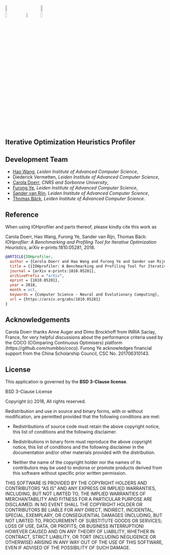 <img src="../img/leiden.png" style="width:10%"> &nbsp;&nbsp;
<img src="../img/CNRS.gif" style="width:6%"> &nbsp;&nbsp;
<img src="../img/SU.jpg" style="width:10%">

## Iterative Optimization Heuristics Profiler

## Development Team
* [Hao Wang](https://www.universiteitleiden.nl/en/staffmembers/hao-wang#tab-1), <i>Leiden Institute of Advanced Computer Science</i>,
* Diederick Vermetten, <i>Leiden Institute of Advanced Computer Science</i>,
* [Carola Doerr](http://www-desir.lip6.fr/~doerr/), <i>CNRS and Sorbonne University</i>, 
* [Furong Ye](https://www.universiteitleiden.nl/en/staffmembers/furong-ye#tab-1), <i>Leiden Institute of Advanced Computer Science</i>,
* [Sander van Rijn](https://www.universiteitleiden.nl/en/staffmembers/sander-van-rijn#tab-1), <i>Leiden Institute of Advanced Computer Science</i>,
* [Thomas Bäck](https://www.universiteitleiden.nl/en/staffmembers/thomas-back#tab-1), <i>Leiden Institute of Advanced Computer Science</i>.

## Reference
When using IOHprofiler and parts thereof, please kindly cite this work as

Carola Doerr, Hao Wang, Furong Ye, Sander van Rijn, Thomas Bäck: <i>IOHprofiler: A Benchmarking and Profiling Tool for Iterative Optimization Heuristics</i>, arXiv e-prints:1810.05281, 2018.

```bibtex
@ARTICLE{IOHprofiler,
  author = {Carola Doerr and Hao Wang and Furong Ye and Sander van Rijn and Thomas B{\"a}ck},
  title = {{IOHprofiler: A Benchmarking and Profiling Tool for Iterative Optimization Heuristics}},
  journal = {arXiv e-prints:1810.05281},
  archivePrefix = "arXiv",
  eprint = {1810.05281},
  year = 2018,
  month = oct,
  keywords = {Computer Science - Neural and Evolutionary Computing},
  url = {https://arxiv.org/abs/1810.05281}
}
```


## Acknowledgements

Carola Doerr thanks Anne Auger and Dimo Brockhoff from INRIA Saclay, France, for very helpful discussions about the performance criteria used by the COCO (COmparing Continuous Optimisers) platform (https://github.com/numbbo/coco). Furong Ye acknowledges financial support from the China Scholarship Council, CSC No. 201706310143.

## License
This application is governed by the __BSD 3-Clause license__. 

BSD 3-Clause License

Copyright (c) 2018, 
All rights reserved.

Redistribution and use in source and binary forms, with or without
modification, are permitted provided that the following conditions are met:

* Redistributions of source code must retain the above copyright notice, this
  list of conditions and the following disclaimer.

* Redistributions in binary form must reproduce the above copyright notice,
  this list of conditions and the following disclaimer in the documentation
  and/or other materials provided with the distribution.

* Neither the name of the copyright holder nor the names of its
  contributors may be used to endorse or promote products derived from
  this software without specific prior written permission.

THIS SOFTWARE IS PROVIDED BY THE COPYRIGHT HOLDERS AND CONTRIBUTORS "AS IS"
AND ANY EXPRESS OR IMPLIED WARRANTIES, INCLUDING, BUT NOT LIMITED TO, THE
IMPLIED WARRANTIES OF MERCHANTABILITY AND FITNESS FOR A PARTICULAR PURPOSE ARE
DISCLAIMED. IN NO EVENT SHALL THE COPYRIGHT HOLDER OR CONTRIBUTORS BE LIABLE
FOR ANY DIRECT, INDIRECT, INCIDENTAL, SPECIAL, EXEMPLARY, OR CONSEQUENTIAL
DAMAGES (INCLUDING, BUT NOT LIMITED TO, PROCUREMENT OF SUBSTITUTE GOODS OR
SERVICES; LOSS OF USE, DATA, OR PROFITS; OR BUSINESS INTERRUPTION) HOWEVER
CAUSED AND ON ANY THEORY OF LIABILITY, WHETHER IN CONTRACT, STRICT LIABILITY,
OR TORT (INCLUDING NEGLIGENCE OR OTHERWISE) ARISING IN ANY WAY OUT OF THE USE
OF THIS SOFTWARE, EVEN IF ADVISED OF THE POSSIBILITY OF SUCH DAMAGE.


